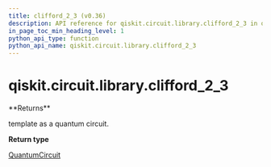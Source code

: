 ```yaml
---
title: clifford_2_3 (v0.36)
description: API reference for qiskit.circuit.library.clifford_2_3 in qiskit v0.36
in_page_toc_min_heading_level: 1
python_api_type: function
python_api_name: qiskit.circuit.library.clifford_2_3
---
```


<span id="qiskit-circuit-library-clifford-2-3" />

# qiskit.circuit.library.clifford\_2\_3

<Function id="qiskit.circuit.library.clifford_2_3" isDedicatedPage={true} github="https://github.com/qiskit/qiskit/tree/stable/0.20/qiskit/circuit/library/templates/clifford/clifford_2_3.py" signature="clifford_2_3()">
  **Returns**

  template as a quantum circuit.

  **Return type**

  [QuantumCircuit](qiskit.circuit.QuantumCircuit "qiskit.circuit.QuantumCircuit")
</Function>

